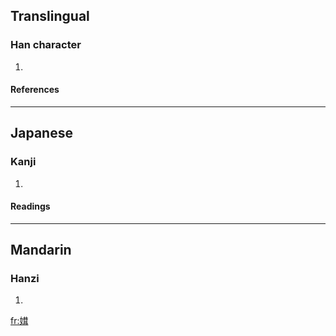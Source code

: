 ==Translingual==
===Han character===
{{Han char|rn=38|rad=女|as=10|sn=13|four=4444<sub>1</sub>|canj=女廿尸十 (VTSJ)}}
# {{defn|Han|sort=女10}}
====References====
{{Han ref|kx=0268.080|dkj=06576|dj=0535.300|hdz=21071.020|uh=5AB6|ud=23222|bh=DD44|bd=56644}}
----
==Japanese==
===Kanji===
{{ja-kanji|grade=|rs=女10}}
# {{defn|Japanese}} 
====Readings====
{{ja-readings|on=[[じょう]] (jō), [[にゅ]] (nyu)|kun=}}
----
==Mandarin==
===Hanzi===
{{cmn-hanzi|pin=[[róng]] (rong2)|wg=jung<sup>2</sup>}}
# {{defn|Mandarin}}

[[fr:媶]]